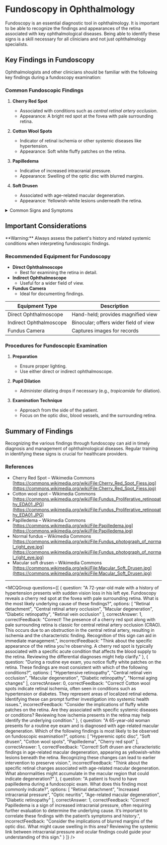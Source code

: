 
# Fundoscopy in Ophthalmology

Fundoscopy is an essential diagnostic tool in ophthalmology. It is important to be able to recognize the findings and appearances of the retina associated with key ophthalmological diseases. Being able to identify these signs is a skill necessary for all clinicians and not just ophthalmology specialists.

## Key Findings in Fundoscopy

Ophthalmologists and other clinicians should be familiar with the following key findings during a fundoscopy examination:

### Common Fundoscopic Findings

1. **Cherry Red Spot**
   - Associated with conditions such as *central retinal artery occlusion*.
   - Appearance: A bright red spot at the fovea with pale surrounding retina.
 
2. **Cotton Wool Spots**
   - Indicator of retinal ischemia or other systemic diseases like hypertension.
   - Appearance: Soft white fluffy patches on the retina.

3. **Papilledema**
   - Indicative of increased intracranial pressure.
   - Appearance: Swelling of the optic disc with blurred margins.

4. **Soft Drusen**
   - Associated with age-related macular degeneration.
   - Appearance: Yellowish-white lesions underneath the retina.

<details>
<summary>Common Signs and Symptoms</summary>

- **Vision Changes**
  - Blurred vision
  - Distorted vision
  - Sudden vision loss

- **Eye-Related Symptoms**
  - Floaters
  - Flashing lights
  - Blind spots

- **Pain or Discomfort**
  - Eye pain (may indicate serious conditions)
  - Headache (especially if linked to visual changes)

</details>

## Important Considerations

<Callout emoji="⚠️">
**Warning:** Always assess the patient's history and related systemic conditions when interpreting fundoscopic findings.
</Callout>

### Recommended Equipment for Fundoscopy

- **Direct Ophthalmoscope**
  - Best for examining the retina in detail.
- **Indirect Ophthalmoscope**
  - Useful for a wider field of view.
- **Fundus Camera**
  - Ideal for documenting findings.

| Equipment Type         | Description                        |
|-----------------------|------------------------------------|
| Direct Ophthalmoscope | Hand-held; provides magnified view |
| Indirect Ophthalmoscope | Binocular; offers wider field of view |
| Fundus Camera         | Captures images for records        |

### Procedures for Fundoscopic Examination

1. **Preparation**
   - Ensure proper lighting.
   - Use either direct or indirect ophthalmoscope.

2. **Pupil Dilation**
   - Administer dilating drops if necessary (e.g., *tropicamide* for dilation).

3. **Examination Technique**
   - Approach from the side of the patient.
   - Focus on the optic disc, blood vessels, and the surrounding retina.

## Summary of Findings

Recognizing the various findings through fundoscopy can aid in timely diagnosis and management of ophthalmological diseases. Regular training in identifying these signs is crucial for healthcare providers.

### References

* Cherry Red Spot – Wikimedia Commons [https://commons.wikimedia.org/wiki/File:Cherry_Red_Spot_Fiess.jpg](https://commons.wikimedia.org/wiki/File:Cherry_Red_Spot_Fiess.jpg)
* Cotton wool spot – Wikimedia Commons [https://commons.wikimedia.org/wiki/File:Fundus_Proliferative_retinopathy_EDA01.JPG](https://commons.wikimedia.org/wiki/File:Fundus_Proliferative_retinopathy_EDA01.JPG)
* Papilledema – Wikimedia Commons [https://commons.wikimedia.org/wiki/File:Papilledema.jpg](https://commons.wikimedia.org/wiki/File:Papilledema.jpg)
* Normal fundus – Wikimedia Commons [https://commons.wikimedia.org/wiki/File:Fundus_photograph_of_normal_right_eye.jpg](https://commons.wikimedia.org/wiki/File:Fundus_photograph_of_normal_right_eye.jpg)
* Macular soft drusen – Wikimedia Commons [https://commons.wikimedia.org/wiki/File:Macular_Soft_Drusen.jpg](https://commons.wikimedia.org/wiki/File:Macular_Soft_Drusen.jpg)

---

<MCQGroup questions={[
  {
    question: "A 72-year-old male with a history of hypertension presents with sudden vision loss in his left eye. Fundoscopy reveals a cherry red spot at the fovea with pale surrounding retina. What is the most likely underlying cause of these findings?",
    options: [
      "Retinal detachment",
      "Central retinal artery occlusion",
      "Macular degeneration",
      "Diabetic retinopathy",
      "Retinal vein occlusion"
    ],
    correctAnswer: 1,
    correctFeedback: "Correct! The presence of a cherry red spot along with pale surrounding retina is classic for central retinal artery occlusion (CRAO). This occurs due to an obstruction in the central retinal artery, resulting in ischemia and the characteristic finding. Recognition of this sign can aid in immediate management.",
    incorrectFeedback: "Think about the specific appearance of the retina you're observing. A cherry red spot is typically associated with a specific acute condition that affects the blood supply to the retina. Reviewing the differential diagnoses might help clarify."
  },
  {
    question: "During a routine eye exam, you notice fluffy white patches on the retina. These findings are most consistent with which of the following conditions?",
    options: [
      "Hypertensive retinopathy",
      "Central retinal vein occlusion",
      "Macular degeneration",
      "Diabetic retinopathy",
      "Normal aging changes"
    ],
    correctAnswer: 0,
    correctFeedback: "Correct! Cotton wool spots indicate retinal ischemia, often seen in conditions such as hypertension or diabetes. They represent areas of localized retinal edema. Identifying these can prompt further investigation into systemic health issues.",
    incorrectFeedback: "Consider the implications of fluffy white patches on the retina. Are they associated with specific systemic diseases or conditions? Reviewing how ischemia presents in the retina may help identify the underlying condition."
  },
  {
    question: "A 65-year-old woman presents for a routine eye exam and is diagnosed with age-related macular degeneration. Which of the following findings is most likely to be observed on fundoscopic examination?",
    options: [
      "Hyperemic optic disc",
      "Soft drusen",
      "Cotton wool spots",
      "Papilledema",
      "Cherry red spot"
    ],
    correctAnswer: 1,
    correctFeedback: "Correct! Soft drusen are characteristic findings in age-related macular degeneration, appearing as yellowish-white lesions beneath the retina. Recognizing these changes can lead to earlier intervention to preserve vision.",
    incorrectFeedback: "Think about the specific retinal changes associated with age-related macular degeneration. What abnormalities might accumulate in the macular region that could indicate degeneration?"
  },
  {
    question: "A patient is found to have papilledema during a fundoscopic exam. What does this finding most commonly indicate?",
    options: [
      "Retinal detachment",
      "Increased intracranial pressure",
      "Optic neuritis",
      "Age-related macular degeneration",
      "Diabetic retinopathy"
    ],
    correctAnswer: 1,
    correctFeedback: "Correct! Papilledema is a sign of increased intracranial pressure, often requiring further evaluation to determine the underlying cause. It’s important to correlate these findings with the patient’s symptoms and history.",
    incorrectFeedback: "Consider the implications of blurred margins of the optic disc. What might cause swelling in this area? Reviewing the systemic link between intracranial pressure and ocular findings could guide your understanding of this sign."
  }
]} />